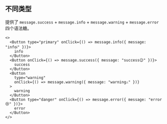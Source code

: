 
## <i></i>不同类型

提供了 `message.success` + `message.info` + `message.warning` + `message.error` 四个语法糖。

```tsx live=true className=s-container--button
<>
  <Button type="primary" onClick={() => message.info({ message: "infoℹ" })}>
    info
  </Button>
  <Button onClick={() => message.success({ message: "success😉" })}>
    success
  </Button>
  <Button
    type="warning"
    onClick={() => message.warning({ message: "warning⚠️" })}
  >
    warning
  </Button>
  <Button type="danger" onClick={() => message.error({ message: "error😢" })}>
    error
  </Button>
</>
```
